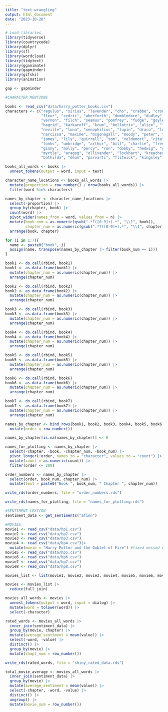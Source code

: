 ```yaml
---
title: "text-wrangling"
output: html_document
date: "2023-10-20"
---
```


```r

# Load libraries
library(tidyverse)
library(countrycode)
library(dplyr)
library(sf)
library(wordcloud)
library(tidytext)
library(gganimate)
library(gapminder)
library(gifski)
library(animation)

gap <- gapminder

#CHARACTER MENTIONS

books <- read_csv("data/harry_potter_books.csv")
characters <- c("regulus", "sirius", "lavender", "cho", "crabbe", "crouch", 
                "fleur", "cedric", "aberforth", "dumbledore", "dudley", "petunia",
                "vernon", "filch", "seamus", "pomfrey", "fudge", "goyle", "hermione", 
                "hagrid", "karkaroff", "krum", "bellatrix", "alice", "frank", 
                "neville", "luna", "xenophilius", "lupin", "draco", "lucius", 
                "narcissa", "maxime", "mcgonagall", "moody", "peter", "harry", 
                "james", "lily", "quirrell", "tom", "voldemort", "rita", "snape", 
                "tonks", "umbridge", "arthur", "bill", "charlie", "fred", "george", 
                "ginny", "molly", "percy", "ron", "dobby", "hedwig", "grawp",
                "myrtle", "aragog", "ollivander", "lockhart", "kreacher", "stan",
                "bathilda", "dean", "parvarti", "flitwick", "kingsley", "sprout")

books_all_words <- books |>
  unnest_tokens(output = word, input = text)

character_name_locations <- books_all_words |>
  mutate(proportion = row_number() / nrow(books_all_words)) |>
  filter(word %in% characters)

names_by_chapter <- character_name_locations |>
  select(-proportion) |>
  group_by(chapter, book) |>
  count(word) |>
  pivot_wider(names_from = word, values_from = n) |>
  mutate(book_num = as.numeric(gsub(".*?([0-9]+).*", "\\1", book)), 
         chapter_num = as.numeric(gsub(".*?([0-9]+).*", "\\1", chapter))) |>
  arrange(book, chapter)

for (i in 1:7){
  name <- paste0("book", i)
  assign(name, transpose(names_by_chapter |> filter(book_num == i)))
}

book1 <- do.call(rbind, book1)
book1 <- as.data.frame(book1) |>
  mutate(chapter_num = as.numeric(chapter_num)) |>
  arrange(chapter_num)

book2 <- do.call(rbind, book2)
book2 <- as.data.frame(book2) |>
  mutate(chapter_num = as.numeric(chapter_num)) |>
  arrange(chapter_num)

book3 <- do.call(rbind, book3)
book3 <- as.data.frame(book3) |>
  mutate(chapter_num = as.numeric(chapter_num)) |>
  arrange(chapter_num)

book4 <- do.call(rbind, book4)
book4 <- as.data.frame(book4) |>
  mutate(chapter_num = as.numeric(chapter_num)) |>
  arrange(chapter_num)

book5 <- do.call(rbind, book5)
book5 <- as.data.frame(book5) |>
  mutate(chapter_num = as.numeric(chapter_num)) |>
  arrange(chapter_num)

book6 <- do.call(rbind, book6)
book6 <- as.data.frame(book6) |>
  mutate(chapter_num = as.numeric(chapter_num)) |>
  arrange(chapter_num)

book7 <- do.call(rbind, book7)
book7 <- as.data.frame(book7) |>
  mutate(chapter_num = as.numeric(chapter_num)) |>
  arrange(chapter_num)

names_by_chapter <- bind_rows(book1, book2, book3, book4, book5, book6, book7) |>
  mutate(order = row_number())

names_by_chapter[is.na(names_by_chapter)] <- 0

names_for_plotting <- names_by_chapter |>
  select(-chapter, -book, -chapter_num, -book_num) |>
  pivot_longer(!order, names_to = "character", values_to = "count") |>
  mutate(count = as.numeric(count)) |>
  filter(order <= 200)

order_numbers <- names_by_chapter |>
  select(order, book_num, chapter_num) |>
  mutate(text = paste0("Book ", book_num, " Chapter ", chapter_num))

write_rds(order_numbers, file = "order_numbers.rds")

write_rds(names_for_plotting, file = "names_for_plotting.rds")

```


```r
#SENTIMENT LEXICON
sentiment_data <- get_sentiments("afinn")

#MOVIES
movie1 <- read_csv("data/hp1.csv")
movie2 <- read_csv("data/hp2.csv")
movie3 <- read_csv("data/hp3.csv")
movie4 <- read_csv("data/hp4.csv")|>
  mutate(movie = "Harry Potter and the Goblet of Fire") #fixed messed up name
movie5 <- read_csv("data/hp5.csv")
movie6 <- read_csv("data/hp6.csv")
movie7 <- read_csv("data/hp7.csv")
movie8 <- read_csv("data/hp8.csv")

movies_list <- list(movie1, movie2, movie3, movie4, movie5, movie6, movie7, movie8)

movies <- movies_list |>
  reduce(full_join)

movies_all_words <- movies |>
  unnest_tokens(output = word, input = dialog) |>
  mutate(word = tolower(word)) |>
  select(-character)

rated_words <- movies_all_words |> 
  inner_join(sentiment_data) |>
  group_by(movie, chapter) |>
  mutate(average_sentiment = mean(value)) |>
  select(-word, -value) |>
  distinct() |>
  group_by(movie) |>
  mutate(chapt_num = row_number())

write_rds(rated_words, file = "shiny_rated_data.rds")

total_movie_average <- movies_all_words |> 
  inner_join(sentiment_data) |>
  group_by(movie) |>
  mutate(average_sentiment = mean(value)) |>
  select(-chapter, -word, -value) |>
  distinct() |>
  ungroup() |>
  mutate(movie_num = row_number())
```

